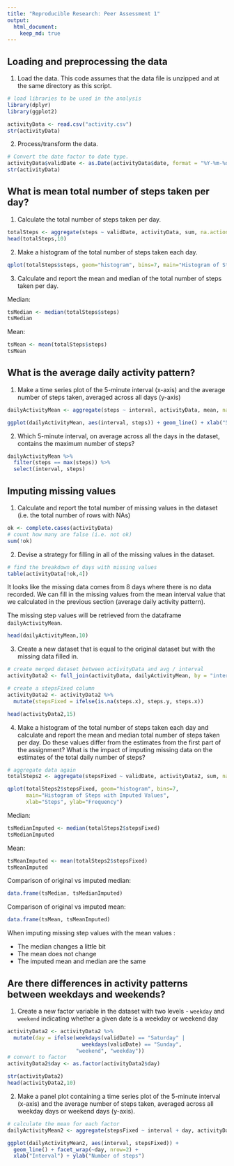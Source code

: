 ```yaml
---
title: "Reproducible Research: Peer Assessment 1"
output: 
  html_document:
    keep_md: true
---
```


## Loading and preprocessing the data
1. Load the data. This code assumes that the data file is unzipped and at the same directory as this script.

```r
# load libraries to be used in the analysis
library(dplyr)
library(ggplot2)
```

```r
activityData <- read.csv("activity.csv")
str(activityData)
```

2. Process/transform the data. 

```r
# Convert the date factor to date type.
activityData$validDate <- as.Date(activityData$date, format = "%Y-%m-%d")
str(activityData)
```

## What is mean total number of steps taken per day?
1. Calculate the total number of steps taken per day.

```r
totalSteps <- aggregate(steps ~ validDate, activityData, sum, na.action=na.omit)
head(totalSteps,10)
```

2. Make a histogram of the total number of steps taken each day.
```r
qplot(totalSteps$steps, geom="histogram", bins=7, main="Histogram of Steps", xlab="Steps", ylab="Frequency")
```

3. Calculate and report the mean and median of the total number of steps taken per day.

Median:
```r
tsMedian <- median(totalSteps$steps)
tsMedian
```

Mean:
```r
tsMean <- mean(totalSteps$steps)
tsMean
```

## What is the average daily activity pattern?
1. Make a time series plot of the 5-minute interval (x-axis) and the average number of steps taken, averaged across all days (y-axis)

```r
dailyActivityMean <- aggregate(steps ~ interval, activityData, mean, na.action = na.omit)

ggplot(dailyActivityMean, aes(interval, steps)) + geom_line() + xlab("5-minute Interval") + ylab("Avg Number of Steps") + ggtitle("Average Number of Steps Across All Days")
```

2. Which 5-minute interval, on average across all the days in the dataset, contains the maximum number of steps?

```r
dailyActivityMean %>% 
  filter(steps == max(steps)) %>% 
  select(interval, steps)
```

## Imputing missing values
1. Calculate and report the total number of missing values in the dataset (i.e. the total number of rows with NAs)

```r
ok <- complete.cases(activityData)
# count how many are false (i.e. not ok)
sum(!ok)
```

2. Devise a strategy for filling in all of the missing values in the dataset.

```r
# find the breakdown of days with missing values
table(activityData[!ok,4])
```

It looks like the missing data comes from 8 days where there is no data recorded. We can fill in the missing values from the mean interval value that we calculated in the previous section (average daily activity pattern).

The missing step values will be retrieved from the dataframe `dailyActivityMean`.
```r
head(dailyActivityMean,10)
```

3. Create a new dataset that is equal to the original dataset but with the missing data filled in.

```r
# create merged dataset between activityData and avg / interval 
activityData2 <- full_join(activityData, dailyActivityMean, by = "interval")

# create a stepsFixed column
activityData2 <- activityData2 %>% 
  mutate(stepsFixed = ifelse(is.na(steps.x), steps.y, steps.x))

head(activityData2,15)
```

4. Make a histogram of the total number of steps taken each day and calculate and report the mean and median total number of steps taken per day. Do these values differ from the estimates from the first part of the assignment? What is the impact of imputing missing data on the estimates of the total daily number of steps?

```r
# aggregate data again
totalSteps2 <- aggregate(stepsFixed ~ validDate, activityData2, sum, na.action=na.omit)

qplot(totalSteps2$stepsFixed, geom="histogram", bins=7, 
      main="Histogram of Steps with Imputed Values", 
      xlab="Steps", ylab="Frequency")
```

Median:
```r
tsMedianImputed <- median(totalSteps2$stepsFixed)
tsMedianImputed
```

Mean:
```r
tsMeanImputed <- mean(totalSteps2$stepsFixed)
tsMeanImputed
```

Comparison of original vs imputed median:
```r
data.frame(tsMedian, tsMedianImputed)
```

Comparison of original vs imputed mean:
```r
data.frame(tsMean, tsMeanImputed)
```

When imputing missing step values with the mean values :

* The median changes a little bit
* The mean does not change
* The imputed mean and median are the same

## Are there differences in activity patterns between weekdays and weekends?
1. Create a new factor variable in the dataset with two levels - `weekday` and `weekend` indicating whether a given date is a weekday or weekend day

```r
activityData2 <- activityData2 %>%
  mutate(day = ifelse(weekdays(validDate) == "Saturday" |
                        weekdays(validDate) == "Sunday", 
                      "weekend", "weekday"))
# convert to factor
activityData2$day <- as.factor(activityData2$day)

str(activityData2)
head(activityData2,10)
```

2. Make a panel plot containing a time series plot of the 5-minute interval (x-axis) and the average number of steps taken, averaged across all weekday days or weekend days (y-axis).

```r
# calculate the mean for each factor
dailyActivityMean2 <- aggregate(stepsFixed ~ interval + day, activityData2, mean, na.action = na.omit)

ggplot(dailyActivityMean2, aes(interval, stepsFixed)) + 
  geom_line() + facet_wrap(~day, nrow=2) + 
  xlab("Interval") + ylab("Number of steps")
```